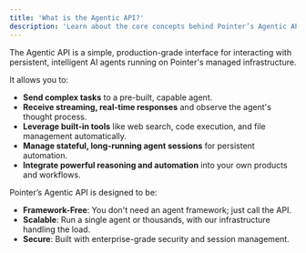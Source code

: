 ```yaml
---
title: 'What is the Agentic API?'
description: 'Learn about the core concepts behind Pointer’s Agentic API.'
---
```


The Agentic API is a simple, production-grade interface for interacting with persistent, intelligent AI agents running on Pointer's managed infrastructure.

It allows you to:
- **Send complex tasks** to a pre-built, capable agent.
- **Receive streaming, real-time responses** and observe the agent's thought process.
- **Leverage built-in tools** like web search, code execution, and file management automatically.
- **Manage stateful, long-running agent sessions** for persistent automation.
- **Integrate powerful reasoning and automation** into your own products and workflows.

Pointer’s Agentic API is designed to be:
- **Framework-Free**: You don't need an agent framework; just call the API.
- **Scalable**: Run a single agent or thousands, with our infrastructure handling the load.
- **Secure**: Built with enterprise-grade security and session management. 